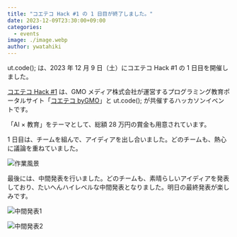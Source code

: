 ```yaml
---
title: "コエテコ Hack #1 の 1 日目が終了しました。"
date: 2023-12-09T23:30:00+09:00
categories:
  - events
image: ./image.webp
author: ywatahiki
---
```


ut.code(); は、2023 年 12 月 9 日（土）にコエテコ Hack #1 の 1 日目を開催しました。

[コエテコ Hack #1](https://utcode.net/events/coeteco-hack-1/) は、GMO メディア株式会社が運営するプログラミング教育ポータルサイト「[コエテコ byGMO](https://coeteco.jp/)」と ut.code(); が共催するハッカソンイベントです。

「AI × 教育」をテーマとして、総額 28 万円の賞金も用意されています。

1 日目は、チームを組んで、アイディアを出し合いました。どのチームも、熱心に議論を重ねていました。

![作業風景](./work.webp)

最後には、中間発表を行いました。どのチームも、素晴らしいアイディアを発表しており、たいへんハイレベルな中間発表となりました。明日の最終発表が楽しみです。

![中間発表1](./presentation1.webp)

![中間発表2](./presentation2.webp)
